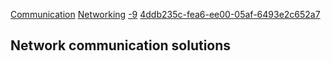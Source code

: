 [[Property:title|Communication]]
[[Property:link_title|Networking]]
[[Property:weight|-9]]
[[Property:uuid|4ddb235c-fea6-ee00-05af-6493e2c652a7]]
== Network communication solutions==


